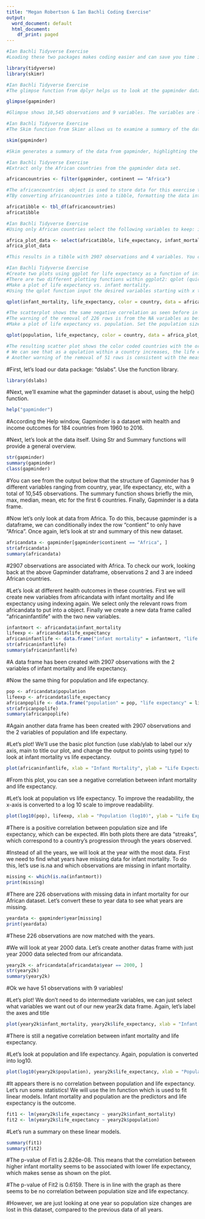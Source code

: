 ```yaml
---
title: "Megan Robertson & Ian Bachli Coding Exercise"
output:
  word_document: default
  html_document:
    df_print: paged
---
```


```r
#Ian Bachli Tidyverse Exercise
#Loading these two packages makes coding easier and can save you time in the long run. 

library(tidyverse)
library(skimr)
```


```r
#Ian Bachli Tidyverse Exercise
#The glimpse function from dplyr helps us to look at the gapminder data.

glimpse(gapminder)

#Glimpse shows 10,545 observations and 9 variables. The variables are listed in rows containing the variable name and class, as well as a few early observations from the set. Glimpse and the str function are similar.
```


```r
#Ian Bachli Tidyverse Exercise
#The Skim function from Skimr allows us to examine a summary of the data focusing on the variables. 

skim(gapminder)

#Skim generates a summary of the data from gapminder, highlighting the variables in the set. Skim shows each variable and provides a short summary that is relevant to the data class. Skim also provides the total obsevations and missing values for each variable in the data set. 
```


```r
#Ian Bachli Tidyverse Exercise
#Extract only the African countries from the gapminder data set. 

africancountries <- filter(gapminder, continent == "Africa")

#The africancountries  object is used to store data for this exercise to distinguish itself from the previous object, africadata. Both objects contain the same data with 2907 observations and 9 variables. 
#TBy converting africancountries into a tibble, formatting the data into a clean view and prevents R from printing all of the data into the console if you view the object.

africatibble <- tbl_df(africancountries)
africatibble
```


```r
#Ian Bachli Tidyverse Exercise
#Using only African countries select the following variables to keep: infant_mortality, life_expectancy, population, and country. Create a new object using the previously made africatibble and use the select function to choose the variables of interest. 

africa_plot_data <- select(africatibble, life_expectancy, infant_mortality, population, country)
africa_plot_data

#This results in a tibble with 2907 observations and 4 variables. You could also do this by selecting all variables that are not of interest and placing a - symbol in front of each of their names to subtract them. 
```


```r
#Ian Bachli Tidyverse Exercise 
#Create two plots using ggplot for life expectancy as a function of infant mortality and population. Assign different colors for each country in the data set. 
#There are two different plotting functions within ggplot2: qplot (quick plot) and ggplot. qplot is streamlined and useful for any simple figures, while ggplot is ideal for more complex figures. qplot will be used for the first two figures and ggplot for the second. 
#Make a plot of life expectancy vs. infant mortality.
#Using the qplot function input the desired variables starting with x then y, color defines the data point color, data assigns the africa_plot_data object, the labs function creates professional labels for the x and y axes, and the theme function sets formatting to the figure legend. 

qplot(infant_mortality, life_expectancy, color = country, data = africa_plot_data) + labs(y = "Life Expectancy", x = "Infant Mortality") + theme(legend.key.size = unit(0.2, "cm"), legend.key.width = unit(0.1, "cm"))

#The scatterplot shows the same negative correlation as seen before in the coding exercise (Megan Roberston's work) with the addition of a color coded legend to illistrate different countries. 
#The warning of the removal of 226 rows is from the NA variables as before, and is nothing to be concerned about.  
#Make a plot of life expectancy vs. population. Set the population size to a log scale.

qplot(population, life_expectancy, color = country, data = africa_plot_data) + labs(y = "Life Expectancy", x = "Population (log10)") + scale_x_log10() + theme(legend.key.size = unit(0.2, "cm"), legend.key.width = unit(0.1, "cm"))

#The resulting scatter plot shows the color coded countries with the original streaks from the previous data. Adding color makes it easier to see and interpret the data.
# We can see that as a opulation within a country increases, the life expectancy increases also. 
# Another warning of the removal of 51 rows is consistent with the measure of NA values for population, as expected.  
```




#First, let's load our data package: "dslabs". Use the function library.

```r
library(dslabs)
```

#Next, we'll examine what the gapminder dataset is about, using the help() function.

```r
help("gapminder")
```

#According the Help window, Gapminder is a dataset with health and income outcomes for 184 countries from 1960 to 2016. 

#Next, let's look at the data itself. Using Str and Summary functions will provide a general overview.

```r
str(gapminder)
summary(gapminder)
class(gapminder)
```

#You can see from the output below that the structure of Gapminder has 9 different variables ranging from country, year, life expectancy, etc, with a total of 10,545 observations. The summary function shows briefly the min, max, median, mean, etc for the first 6 countries. Finally, Gapminder is a data frame.

#Now let's only look at data from Africa. To do this, because gapminder is a dataframe, we can conditionally index the row "contient" to only have "Africa". Once again, let's look at str and summary of this new dataset.

```r
africandata <- gapminder[gapminder$continent == "Africa", ]
str(africandata)
summary(africandata)
```

#2907 observations are associated with Africa. To check our work, looking back at the above Gapminder dataframe, observations 2 and 3 are indeed African countries. 

#Let's look at different health outcomes in these countries. First we will create new variables from africandata with infant mortality and life expectancy using indexing again. We select only the relevant rows from africandata to put into a object. Finally we create a new data frame called "africaninfantlife" with the two new variables.

```r
infantmort <- africandata$infant_mortality
lifeexp <- africandata$life_expectancy
africaninfantlife <- data.frame("infant mortality" = infantmort, "life expectancy" = lifeexp)
str(africaninfantlife)
summary(africaninfantlife)
```

#A data frame has been created with 2907 observations with the 2 variables of infant mortality and life expectancy.

#Now the same thing for population and life expectancy.

```r
pop <- africandata$population
lifeexp <- africandata$life_expectancy
africanpoplife <- data.frame("population" = pop, "life expectancy" = lifeexp)
str(africanpoplife)
summary(africanpoplife)
```

#Again another data frame has been created with 2907 observations and the 2 variables of population and life expectany.

#Let's plot! We'll use the basic plot function (use xlab/ylab to label our x/y axis, main to title our plot, and change the output to points using type) to look at infant mortality vs life expectancy.

```r
plot(africaninfantlife, xlab = "Infant Mortality", ylab = "Life Expectancy", main = "Health Associations in Africa", type = "p")
```

#From this plot, you can see a negative correlation between infant mortality and life expectancy.

#Let's look at population vs life expectancy. To improve the readability, the x-axis is converted to a log 10 scale to improve readability.

```r
plot(log10(pop), lifeexp, xlab = "Population (log10)", ylab = "Life Expectancy", main = "Health Associations in Africa", type = "p")
```

#There is a positive correlation between population size and life expectancy, which can be expected. 
#In both plots there are data "streaks", which correspond to a country's progression through the years observed. 

#Instead of all the years, we will look at the year with the most data. First we need to find what years have missing data for infant mortality. To do this, let's use is.na and which observations are missing in infant mortality.

```r
missing <- which(is.na(infantmort))
print(missing)
```

#There are 226 observations with missing data in infant mortality for our African dataset. Let's convert these to year data to see what years are missing.

```r
yeardata <- gapminder$year[missing]
print(yeardata)
```

#These 226 observations are now matched with the years. 

#We will look at year 2000 data. Let's create another datas frame with just year 2000 data selected from our africandata.

```r
yeary2k <- africandata[africandata$year == 2000, ]
str(yeary2k)
summary(yeary2k)
```

#Ok we have 51 observations with 9 variables!

#Let's plot! We don't need to do intermediate variables, we can just select what variables we want out of our new year2k data frame. Again, let's label the axes and title  

```r
plot(yeary2k$infant_mortality, yeary2k$life_expectancy, xlab = "Infant Mortality", ylab = "Life Expectancy", main = "Year 2000 Health Outcomes in Africa", type = "p")
```


#There is still a negative correlation between infant mortality and life expectancy. 

#Let's look at population and life expectancy. Again, population is converted into log10.

```r
plot(log10(yeary2k$population), yeary2k$life_expectancy, xlab = "Population(log 10)", ylab = "Life Expectancy", main = "Year 2000 Health Outcomes in Africa", type = "p")
```

#It appears there is no correlation between population and life expectancy. Let's run some statistics! We will use the lm function which is used to fit linear models. Infant mortality and population are the predictors and life expectancy is the outcome.

```r
fit1 <- lm(yeary2k$life_expectancy ~ yeary2k$infant_mortality)
fit2 <- lm(yeary2k$life_expectancy ~ yeary2k$population)
```

#Let's run a summary on these linear models.

```r
summary(fit1)
summary(fit2)
```

#The p-value of Fit1 is 2.826e-08. This means that the correlation between higher infant mortality seems to be associated with lower life expectancy, which makes sense as shown on the plot.

#The p-value of Fit2 is 0.6159. There is in line with the graph as there seems to be no correlation between population size and life expectancy.

#However, we are just looking at one year so population size changes are lost in this dataset, compared to the previous data of all years. 